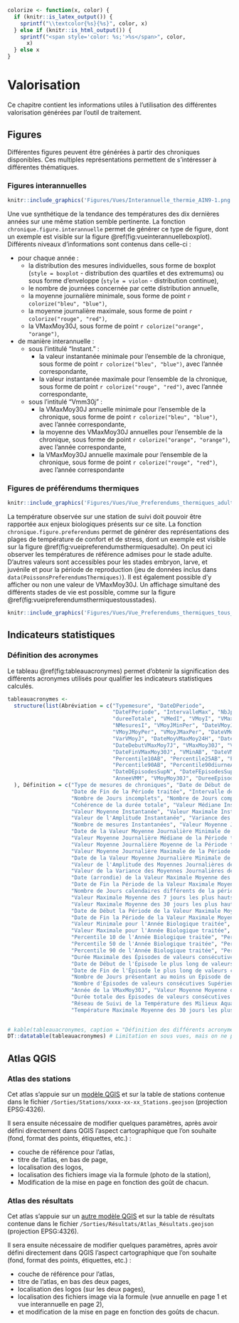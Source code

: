 ```r
colorize <- function(x, color) {
  if (knitr::is_latex_output()) {
    sprintf("\\textcolor{%s}{%s}", color, x)
  } else if (knitr::is_html_output()) {
    sprintf("<span style='color: %s;'>%s</span>", color, 
      x)
  } else x
}
```

# Valorisation
Ce chapitre contient les informations utiles à l'utilisation des différentes valorisation générées par l'outil de traitement.

[//]: # ## Suivi de terrain
[//]: # ## Capteurs
[//]: # ## Stations
[//]: # ## Format DCE

[//]: # ## Données agrégées 

## Figures
Différentes figures peuvent être générées à partir des chroniques disponibles. Ces multiples représentations permettent de s'intéresser à différentes thématiques.

[//]: # ### Figures annuelles 

### Figures interannuelles

```r
knitr::include_graphics('Figures/Vues/Interannuelle_thermie_AIN9-1.png')
```
Une vue synthétique de la tendance des températures des dix dernières années sur une même station semble pertinente. La fonction `chronique.figure.interannuelle` permet de générer ce type de figure, dont un exemple est visible sur la figure \@ref(fig:vueinterannuelleboxplot). Différents niveaux d'informations sont contenus dans celle-ci :

- pour chaque année :
    - la distribution des mesures individuelles, sous forme de boxplot (`style = boxplot` - distribution des quartiles et des extremums) ou sous forme d'enveloppe (`style = violon` - distribution continue),
    - le nombre de journées concernée par cette distribution annuelle,
    - la moyenne journalière minimale, sous forme de point `r colorize("bleu", "blue")`,
    - la moyenne journalière maximale, sous forme de point `r colorize("rouge", "red")`,
    - la VMaxMoy30J, sous forme de point `r colorize("orange", "orange")`,
- de manière interannuelle :
    - sous l'intitulé "Instant." :
        - la valeur instantanée minimale pour l'ensemble de la chronique, sous forme de point `r colorize("bleu", "blue")`, avec l'année correspondante,
        - la valeur instantanée maximale pour l'ensemble de la chronique, sous forme de point `r colorize("rouge", "red")`, avec l'année correspondante,
    - sous l'intitulé "Vmm30j" :
        - la VMaxMoy30J annuelle minimale pour l'ensemble de la chronique, sous forme de point `r colorize("bleu", "blue")`, avec l'année correspondante,
        - la moyenne des VMaxMoy30J annuelles pour l'ensemble de la chronique, sous forme de point `r colorize("orange", "orange")`, avec l'année correspondante,
        - la VMaxMoy30J annuelle maximale pour l'ensemble de la chronique, sous forme de point `r colorize("rouge", "red")`, avec l'année correspondante

[//]: # ### Figures intersites

### Figures de préférendums thermiques

```r
knitr::include_graphics('Figures/Vues/Vue_Preferendums_thermiques_adulte.png')
```

La température observée sur une station de suivi doit pouvoir être rapportée aux enjeux biologiques présents sur ce site. La fonction `chronique.figure.preferendums` permet de générer des représentations des plages de température de confort et de stress, dont un exemple est visible sur la figure \@ref(fig:vueipreferendumsthermiquesadulte). On peut ici observer les températures de référence admises pour le stade adulte. D'autres valeurs sont accessibles pour les stades embryon, larve, et juvénile et pour la période de reproduction (jeu de données inclus dans `data(PoissonsPreferendumsThermiques)`). Il est également possible d'y afficher ou non une valeur de VMaxMoy30J. Un affichage simultané des différents stades de vie est possible, comme sur la figure \@ref(fig:vueipreferendumsthermiquestousstades).

<!-- Ajouter références biblio -->

```r
knitr::include_graphics('Figures/Vues/Vue_Preferendums_thermiques_tous_stades.png')
```

## Indicateurs statistiques
### Définition des acronymes
Le tableau \@ref(fig:tableauacronymes) permet d'obtenir la signification des différents acronymes utilisés pour qualifier les indicateurs statistiques calculés.

```r
tableauacronymes <- 
  structure(list(Abréviation = c("Typemesure", "DateDPeriode", 
                                 "DateFPeriode", "IntervalleMax", "NbJpasOk", "NbJOK", "VMinI", 
                                 "dureeTotale", "VMedI", "VMoyI", "VMaxI", "VAmpliI", "VarI", 
                                 "NMesuresI", "VMoyJMinPer", "DateVMoyJMinPer", "VMoyJMedPer", 
                                 "VMoyJMoyPer", "VMoyJMaxPer", "DateVMoyJMaxPer", "AmplitudeVMoyJPer", 
                                 "VarVMoyJ", "DateMoyVMaxMoy24H", "DateFinVMaxMoy7J", "NbJ", "VMaxMoy7J", 
                                 "DateDebutVMaxMoy7J", "VMaxMoy30J", "VMaxMoy24H", "DateDebutVMaxMoy30J", 
                                 "DateFinVMaxMoy30J", "VMinAB", "DateVMinAB", "VMaxAB", "DateVMaxAB", 
                                 "Percentile10AB", "Percentile25AB", "Percentile50AB", "Percentile75AB", 
                                 "Percentile90AB", "Percentile90diurneAB", "DureeMaxEpisodesSupN", 
                                 "DateDEpisodesSupN", "DateFEpisodesSupN", "NbJEpisodesSup", "NbEpisodesSupN", 
                                 "AnneeVMM", "VMoyMoy30J", "DureeEpisodesSupN", "RSTMAJ", "TMM30j"
  ), Définition = c("Type de mesures de chroniques", "Date de Début de la Période traitée", 
                    "Date de Fin de la Période traitée", "Intervalle de temps calculé entre DateDPeriode et DateFPeriode (en jours)", 
                    "Nombre de Jours incomplets", "Nombre de Jours complets", "Valeur Minimale Instantanée", 
                    "Cohérence de la durée totale", "Valeur Médiane Instantanée", 
                    "Valeur Moyenne Instantanée", "Valeur Maximale Instantanée", 
                    "Valeur de l'Amplitude Instantanée", "Variance des valeurs Instantanées", 
                    "Nombre de mesures Instantanées", "Valeur Moyenne Journalière Minimale de la Période traitée", 
                    "Date de la Valeur Moyenne Journalière Minimale de la Période traitée", 
                    "Valeur Moyenne Journalière Médiane de la Période traitée", 
                    "Valeur Moyenne Journalière Moyenne de la Période traitée", 
                    "Valeur Moyenne Journalière Maximale de la Période traitée", 
                    "Date de la Valeur Moyenne Journalière Minimale de la Période traitée", 
                    "Valeur de l'Amplitude des Moyennes Journalières de la Période traitée", 
                    "Valeur de la Variance des Moyennes Journalières de la Période traitée", 
                    "Date (arrondie) de la Valeur Maximale Moyenne des 24 mesures instantanées les plus hautes", 
                    "Date de Fin la Période de la Valeur Maximale Moyenne des 7 jours les plus hauts", 
                    "Nombre de Jours calendaires différents de la période traitée", 
                    "Valeur Maximale Moyenne des 7 jours les plus hauts", "Date de Début la Période de la Valeur Maximale Moyenne des 7 jours les plus hauts", 
                    "Valeur Maximale Moyenne des 30 jours les plus hauts", "Valeur Maximale Moyenne des 24 mesures instantanées les plus hautes", 
                    "Date de Début la Période de la Valeur Maximale Moyenne des 30 jours les plus hauts", 
                    "Date de Fin la Période de la Valeur Maximale Moyenne des 30 jours les plus hauts", 
                    "Valeur Minimale pour l'Année Biologique traitée", "Date de la Valeur Minimale pour l'Année Biologique traitée", 
                    "Valeur Maximale pour l'Année Biologique traitée", "Date de la Valeur Minimale pour l'Année Biologique traitée", 
                    "Percentile 10 de l'Année Biologique traitée", "Percentile 25 de l'Année Biologique traitée", 
                    "Percentile 50 de l'Année Biologique traitée", "Percentile 75 de l'Année Biologique traitée", 
                    "Percentile 90 de l'Année Biologique traitée", "Percentile 90 des valeurs diurnes (08:00 à 18:00 inclus) de l'Année Biologique traitée", 
                    "Durée Maximale des Épisodes de valeurs consécutives Supérieures à N", 
                    "Date de Début de l'Épisode le plus long de valeurs consécutives Supérieures à N", 
                    "Date de Fin de l'Épisode le plus long de valeurs consécutives Supérieures à N", 
                    "Nombre de Jours présentant au moins un Épisode de valeurs consécutives Supérieures à N", 
                    "Nombre d'Épisodes de valeurs consécutives Supérieures à N", 
                    "Année de la VMaxMoy30J", "Valeur Moyenne Moyenne des 30 jours les plus hauts", 
                    "Durée totale des Épisodes de valeurs consécutives Supérieures à N", 
                    "Réseau de Suivi de la Température des Milieux Aquatiques du Jura", 
                    "Température Maximale Moyenne des 30 jours les plus chauds")), row.names = c(NA, 
                                                                                                 -51L), class = c("tbl_df", "tbl", "data.frame"))

# kable(tableauacronymes, caption = "Définition des différents acronymes utilisés") # Tout affiché d'un seul bloc
DT::datatable(tableauacronymes) # Limitation en sous vues, mais on ne peut pas avoir le tag table # https://stackoverflow.com/questions/49819892/cross-referencing-dtdatatable-in-bookdown
```

## Atlas QGIS
<!-- Sens des slash/antislash dans les noms de fichiers entre windows et OSX/linux -->

### Atlas des stations 
Cet atlas s'appuie sur un [modèle QGIS](https://github.com/jbfagotfede39/notice-thermie/raw/master/data/Atlas/modele_atlas_stations_chronique.qpt) et sur la table de stations contenue dans le fichier 
`/Sorties/Stations/xxxx-xx-xx_Stations.geojson`
 (projection EPSG:4326).

Il sera ensuite nécessaire de modifier quelques paramètres, après avoir défini directement dans QGIS l'aspect cartographique que l'on souhaite (fond, format des points, étiquettes, etc.) :

* couche de référence pour l'atlas,
* titre de l'atlas, en bas de page,
* localisation des logos,
* localisation des fichiers image via la formule (photo de la station),
* Modification de la mise en page en fonction des goût de chacun.


### Atlas des résultats
Cet atlas s'appuie sur un [autre modèle QGIS](https://github.com/jbfagotfede39/notice-thermie/raw/master/data/Atlas/modele_atlas_resultats_chronique.qpt) et sur la table de résultats contenue dans le fichier 
 `/Sorties/Résultats/Atlas_Résultats.geojson`
 (projection EPSG:4326).

Il sera ensuite nécessaire de modifier quelques paramètres, après avoir défini directement dans QGIS l'aspect cartographique que l'on souhaite (fond, format des points, étiquettes, etc.) :

* couche de référence pour l'atlas,
* titre de l'atlas, en bas des deux pages,
* localisation des logos (sur les deux pages),
* localisation des fichiers image via la formule (vue annuelle en page 1 et vue interannuelle en page 2),
* et modification de la mise en page en fonction des goûts de chacun.
